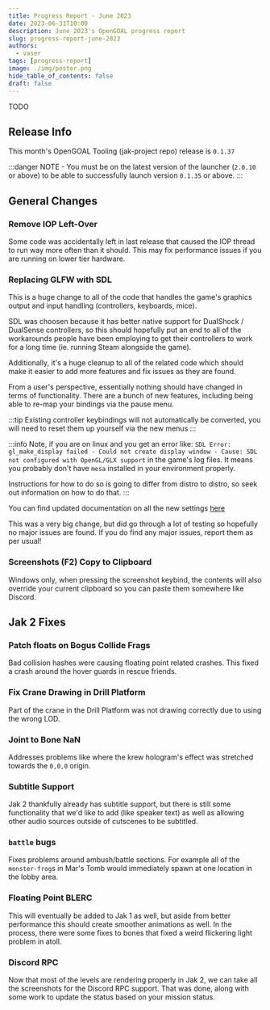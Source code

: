 ```yaml
---
title: Progress Report - June 2023
date: 2023-06-31T10:00
description: June 2023's OpenGOAL progress report
slug: progress-report-june-2023
authors:
  - vaser
tags: [progress-report]
image: ./img/poster.png
hide_table_of_contents: false
draft: false
---
```


<head>
  <meta name="twitter:card" content="summary_large_image" />
</head>

TODO

<!--truncate-->

## Release Info

This month's OpenGOAL Tooling (jak-project repo) release is `0.1.37`

<div className="row markdownMarginBottom">
  <div className="col col--6">
    <LauncherDownloadLink />
  </div>
</div>

:::danger
NOTE - You must be on the latest version of the launcher (`2.0.10` or above) to be able to successfully launch version `0.1.35` or above.
:::

## General Changes

### Remove IOP Left-Over <PRLink href="https://github.com/open-goal/jak-project/pull/2681"/>

Some code was accidentally left in last release that caused the IOP thread to run way more often than it should. This may fix performance issues if you are running on lower tier hardware.

### Replacing GLFW with SDL <PRLink href="https://github.com/open-goal/jak-project/pull/2397"/> <PRLink href="https://github.com/open-goal/jak-project/pull/2691"/> <PRLink href="https://github.com/open-goal/jak-project/pull/2694"/> <PRLink href="https://github.com/open-goal/jak-project/pull/2697"/> <PRLink href="https://github.com/open-goal/jak-project/pull/2730"/>

This is a huge change to all of the code that handles the game's graphics output and input handling (controllers, keyboards, mice).

SDL was choosen because it has better native support for DualShock / DualSense controllers, so this should hopefully put an end to all of the workarounds people have been employing to get their controllers to work for a long time (ie. running Steam alongside the game).

Additionally, it's a huge cleanup to all of the related code which should make it easier to add more features and fix issues as they are found.

From a user's perspective, essentially nothing should have changed in terms of functionality.  There are a bunch of new features, including being able to re-map your bindings via the pause menu.

:::tip
Existing controller keybindings will not automatically be converted, you will need to reset them up yourself via the new menus
:::

:::info
Note, if you are on linux and you get an error like: `SDL Error: gl_make_display failed - Could not create display window - Cause: SDL not configured with OpenGL/GLX support` in the game's log files. It means you probably don't have `mesa` installed in your environment properly.

Instructions for how to do so is going to differ from distro to distro, so seek out information on how to do that.
:::

You can find updated documentation on all the new settings [here](/docs/usage/settings/#input-options)

This was a very big change, but did go through a lot of testing so hopefully no major issues are found. If you do find any major issues, report them as per usual!

### Screenshots (F2) Copy to Clipboard <PRLink href="https://github.com/open-goal/jak-project/pull/2739"/>

Windows only, when pressing the screenshot keybind, the contents will also override your current clipboard so you can paste them somewhere like Discord.

## Jak 2 Fixes

### Patch floats on Bogus Collide Frags <PRLink href="https://github.com/open-goal/jak-project/pull/2686"/>

Bad collision hashes were causing floating point related crashes. This fixed a crash around the hover guards in rescue friends.

### Fix Crane Drawing in Drill Platform <PRLink href="https://github.com/open-goal/jak-project/pull/2692"/>

Part of the crane in the Drill Platform was not drawing correctly due to using the wrong LOD.

### Joint to Bone NaN <PRLink href="https://github.com/open-goal/jak-project/pull/2698"/>

Addresses problems like where the krew hologram's effect was stretched towards the `0,0,0` origin.

### Subtitle Support <PRLink href="https://github.com/open-goal/jak-project/pull/2672"/> <PRLink href="https://github.com/open-goal/jak-project/pull/2708"/>

Jak 2 thankfully already has subtitle support, but there is still some functionality that we'd like to add (like speaker text) as well as allowing other audio sources outside of cutscenes to be subtitled.

### `battle` bugs <PRLink href="https://github.com/open-goal/jak-project/pull/2707"/>

<!-- TODO - no screenshots for spyder envmap fix -->

Fixes problems around ambush/battle sections. For example all of the `monster-frog`s in Mar's Tomb would immediately spawn at one location in the lobby area.

### Floating Point BLERC <PRLink href="https://github.com/open-goal/jak-project/pull/2715"/>

<!-- TODO - fact check this -->

This will eventually be added to Jak 1 as well, but aside from better performance this should create smoother animations as well.  In the process, there were some fixes to bones that fixed a weird flickering light problem in atoll.

### Discord RPC <PRLink href="https://github.com/open-goal/jak-project/pull/2714"/>

Now that most of the levels are rendering properly in Jak 2, we can take all the screenshots for the Discord RPC support. That was done, along with some work to update the status based on your mission status.

<!-- TODO - https://github.com/open-goal/jak-project/pull/2740 -->

